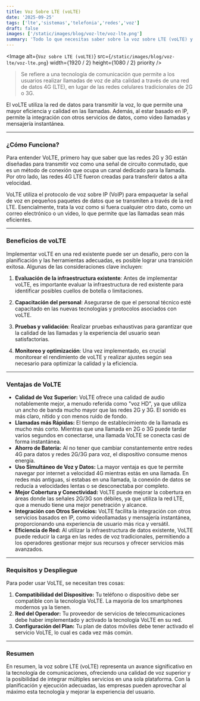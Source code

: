 ```yaml
---
title: Voz Sobre LTE (voLTE)
date: '2025-09-25'
tags: ['lte','sistemas','telefonia','redes','voz']
draft: false
images: ['/static/images/blog/voz-lte/voz-lte.png']
summary: 'Todo lo que necesitas saber sobre la voz sobre LTE (voLTE) y cómo implementarla de manera efectiva.'
---
```


<Image
  alt={`Voz sobre LTE (voLTE)`}
  src={`/static/images/blog/voz-lte/voz-lte.png`}
  width={1920 / 2}
  height={1080 / 2}
  priority
/>

>Se refiere a una tecnología de comunicación que permite a los usuarios realizar llamadas de voz de alta calidad a través de una red de datos 4G (LTE), en lugar de las redes celulares tradicionales de 2G o 3G.

El voLTE utiliza la red de datos para transmitir la voz, lo que permite una mayor eficiencia y calidad en las llamadas. Además, al estar basado en IP, permite la integración con otros servicios de datos, como video llamadas y mensajería instantánea.

---

### ¿Cómo Funciona?

Para entender VoLTE, primero hay que saber que las redes 2G y 3G están diseñadas para transmitir voz como una señal de circuito conmutado, que es un método de conexión que ocupa un canal dedicado para la llamada. Por otro lado, las redes 4G LTE fueron creadas para transferir datos a alta velocidad.

VoLTE utiliza el protocolo de voz sobre IP (VoIP) para empaquetar la señal de voz en pequeños paquetes de datos que se transmiten a través de la red LTE. Esencialmente, trata la voz como si fuera cualquier otro dato, como un correo electrónico o un video, lo que permite que las llamadas sean más eficientes.

---

### Beneficios de voLTE

Implementar voLTE en una red existente puede ser un desafío, pero con la planificación y las herramientas adecuadas, es posible lograr una transición exitosa. Algunas de las consideraciones clave incluyen:

1. **Evaluación de la infraestructura existente**: Antes de implementar voLTE, es importante evaluar la infraestructura de red existente para identificar posibles cuellos de botella o limitaciones.

2. **Capacitación del personal**: Asegurarse de que el personal técnico esté capacitado en las nuevas tecnologías y protocolos asociados con voLTE.

3. **Pruebas y validación**: Realizar pruebas exhaustivas para garantizar que la calidad de las llamadas y la experiencia del usuario sean satisfactorias.

4. **Monitoreo y optimización**: Una vez implementado, es crucial monitorear el rendimiento de voLTE y realizar ajustes según sea necesario para optimizar la calidad y la eficiencia.

---

### Ventajas de VoLTE

* **Calidad de Voz Superior:** VoLTE ofrece una calidad de audio notablemente mejor, a menudo referida como "voz HD", ya que utiliza un ancho de banda mucho mayor que las redes 2G y 3G. El sonido es más claro, nítido y con menos ruido de fondo.
* **Llamadas más Rápidas:** El tiempo de establecimiento de la llamada es mucho más corto. Mientras que una llamada en 2G o 3G puede tardar varios segundos en conectarse, una llamada VoLTE se conecta casi de forma instantánea.
* **Ahorro de Batería:** Al no tener que cambiar constantemente entre redes 4G para datos y redes 2G/3G para voz, el dispositivo consume menos energía.
* **Uso Simultáneo de Voz y Datos:** La mayor ventaja es que te permite navegar por internet a velocidad 4G mientras estás en una llamada. En redes más antiguas, si estabas en una llamada, la conexión de datos se reducía a velocidades lentas o se desconectaba por completo.
* **Mejor Cobertura y Conectividad:** VoLTE puede mejorar la cobertura en áreas donde las señales 2G/3G son débiles, ya que utiliza la red LTE, que a menudo tiene una mejor penetración y alcance.
* **Integración con Otros Servicios:** VoLTE facilita la integración con otros servicios basados en IP, como videollamadas y mensajería instantánea, proporcionando una experiencia de usuario más rica y versátil.
* **Eficiencia de Red:** Al utilizar la infraestructura de datos existente, VoLTE puede reducir la carga en las redes de voz tradicionales, permitiendo a los operadores gestionar mejor sus recursos y ofrecer servicios más avanzados.

---

### Requisitos y Despliegue

Para poder usar VoLTE, se necesitan tres cosas:

1.  **Compatibilidad del Dispositivo:** Tu teléfono o dispositivo debe ser compatible con la tecnología VoLTE. La mayoría de los smartphones modernos ya la tienen.
2.  **Red del Operador:** Tu proveedor de servicios de telecomunicaciones debe haber implementado y activado la tecnología VoLTE en su red.
3.  **Configuración del Plan:** Tu plan de datos móviles debe tener activado el servicio VoLTE, lo cual es cada vez más común.

---

### Resumen

En resumen, la voz sobre LTE (voLTE) representa un avance significativo en la tecnología de comunicaciones, ofreciendo una calidad de voz superior y la posibilidad de integrar múltiples servicios en una sola plataforma. Con la planificación y ejecución adecuadas, las empresas pueden aprovechar al máximo esta tecnología y mejorar la experiencia del usuario.